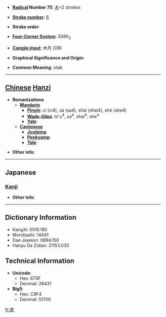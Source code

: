 * '''[[Wiktionary:Chinese radical index| Radical]] Number 75''': [[Wiktionary:Chinese radical index 木|木]]+2 strokes

* '''[[Wiktionary:Chinese total strokes index|Stroke number]]''': [[Wiktionary:Chinese total strokes index 6|6]]

* '''Stroke order''': 

* '''[[Wiktionary:Chinese four corner index|Four-Corner System]]''': 5090<sub>2</sub>

* '''[[Wiktionary:Chinese Cangjie index|Cangjie input]]''': 木月 (DB)

* '''Graphical Significance and Origin''': 

* '''Common Meaning''': stab

----

== [[Chinese]] [[Hanzi]] ==

* '''Romanizations'''
** '''[[Mandarin]]'''
*** '''[[Pinyin]]''': cì (ci4), sà (sa4), shài (shai4), shè (she4)
*** '''[[Wade-Giles]]''': tz'u<sup>4</sup>, sa<sup>4</sup>, shai<sup>4</sup>, she<sup>4</sup>
*** '''[[Yale]]''': 
** '''[[Cantonese]]'''
*** '''[[Jyutping]]''':
*** '''[[Penkyamp]]''': 
*** '''[[Yale]]''': 

* '''Other info''': 

----

==Japanese==
===[[Kanji]]===
{{kanji|on readings=[[し]] (shi)|kun readings=[[とげ]] (toge)}}

* '''Other info''':  

----

== Dictionary Information ==

* KangXi: 0510.180
* Morobashi: 14441
* Dae Jaweon: 0894.150
* Hanyu Da Zidian: 21153.030

== Technical Information ==

* '''Unicode''':
** Hex: 673F
** Decimal: 26431
* '''Big5''':
** Hex: C9F4
** Decimal: 51700

[[fr:朿]]